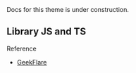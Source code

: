 
<Callout type="warning" emoji="🏗">
  Docs for this theme is under construction.
</Callout>

## Library JS and TS

<Cards>
  <Card title="Fauna" href="https://fauna.com/" />
  <Card title="Amazon Aura" href="https://aws.amazon.com/rds/aurora/" />
  <Card title="Bit.io" href="https://bit.io/" />
  <Card title="Upstash" href="https://upstash.com/" />
  <Card title="Xata" href="https://xata.io/" />
  <Card title="SurrealDB" href="https://surrealdb.com/" />
  <Card title="CosmosDB" href="https://surrealdb.com/" />
  <Card title="CockroachDB" href="https://www.cockroachlabs.com/lp/serverless/" />
  <Card title="PlanetScale" href="https://planetscale.com/" />
</Cards>

Reference

- [GeekFlare](https://geekflare.com/best-serverless-databases/)
